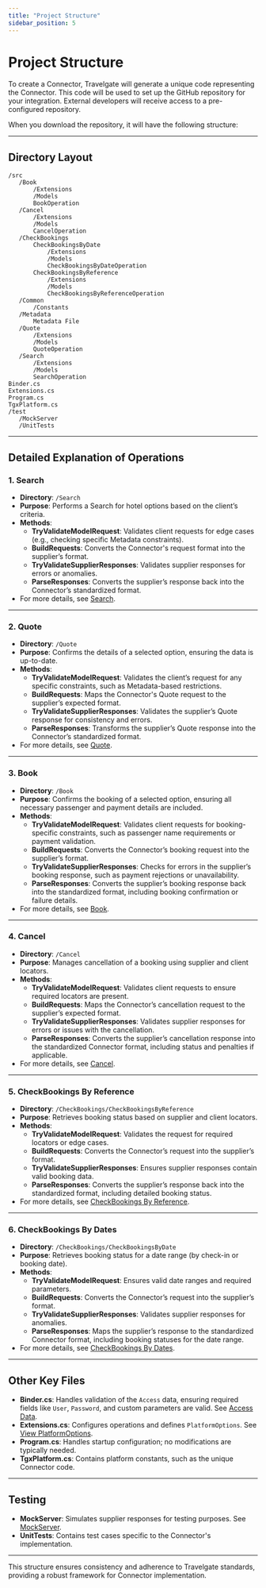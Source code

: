 ```yaml
---
title: "Project Structure"
sidebar_position: 5
---
```


# Project Structure

To create a Connector, Travelgate will generate a unique code representing the Connector. This code will be used to set up the GitHub repository for your integration. External developers will receive access to a pre-configured repository.

When you download the repository, it will have the following structure:

---

## **Directory Layout**

```plaintext
/src
   /Book  
       /Extensions
       /Models
       BookOperation
   /Cancel  
       /Extensions
       /Models
       CancelOperation
   /CheckBookings 
       CheckBookingsByDate
           /Extensions
           /Models
           CheckBookingsByDateOperation
       CheckBookingsByReference
           /Extensions
           /Models
           CheckBookingsByReferenceOperation
   /Common
       /Constants
   /Metadata
       Metadata File
   /Quote  
       /Extensions
       /Models
       QuoteOperation
   /Search  
       /Extensions
       /Models
       SearchOperation
Binder.cs
Extensions.cs
Program.cs
TgxPlatform.cs
/test
   /MockServer
   /UnitTests
```

---

## **Detailed Explanation of Operations**

### **1. Search**
- **Directory**: `/Search`
- **Purpose**: Performs a Search for hotel options based on the client’s criteria.
- **Methods**:
  - **TryValidateModelRequest**: Validates client requests for edge cases (e.g., checking specific Metadata constraints).
  - **BuildRequests**: Converts the Connector's request format into the supplier’s format.
  - **TryValidateSupplierResponses**: Validates supplier responses for errors or anomalies.
  - **ParseResponses**: Converts the supplier’s response back into the Connector’s standardized format.
- For more details, see [Search](../Booking_Flow/Search.mdx).

---

### **2. Quote**
- **Directory**: `/Quote`
- **Purpose**: Confirms the details of a selected option, ensuring the data is up-to-date.
- **Methods**:
  - **TryValidateModelRequest**: Validates the client’s request for any specific constraints, such as Metadata-based restrictions.
  - **BuildRequests**: Maps the Connector's Quote request to the supplier’s expected format.
  - **TryValidateSupplierResponses**: Validates the supplier’s Quote response for consistency and errors.
  - **ParseResponses**: Transforms the supplier’s Quote response into the Connector’s standardized format.
- For more details, see [Quote](../Booking_Flow/Quote.mdx).

---

### **3. Book**
- **Directory**: `/Book`
- **Purpose**: Confirms the booking of a selected option, ensuring all necessary passenger and payment details are included.
- **Methods**:
  - **TryValidateModelRequest**: Validates client requests for booking-specific constraints, such as passenger name requirements or payment validation.
  - **BuildRequests**: Converts the Connector’s booking request into the supplier’s format.
  - **TryValidateSupplierResponses**: Checks for errors in the supplier’s booking response, such as payment rejections or unavailability.
  - **ParseResponses**: Converts the supplier’s booking response back into the standardized format, including booking confirmation or failure details.
- For more details, see [Book](../Booking_Flow/Book.mdx).

---

### **4. Cancel**
- **Directory**: `/Cancel`
- **Purpose**: Manages cancellation of a booking using supplier and client locators.
- **Methods**:
  - **TryValidateModelRequest**: Validates client requests to ensure required locators are present.
  - **BuildRequests**: Maps the Connector’s cancellation request to the supplier’s expected format.
  - **TryValidateSupplierResponses**: Validates supplier responses for errors or issues with the cancellation.
  - **ParseResponses**: Converts the supplier’s cancellation response into the standardized Connector format, including status and penalties if applicable.
- For more details, see [Cancel](../Booking_Management_Flow/Cancel.mdx).

---

### **5. CheckBookings By Reference**
- **Directory**: `/CheckBookings/CheckBookingsByReference`
- **Purpose**: Retrieves booking status based on supplier and client locators.
- **Methods**:
  - **TryValidateModelRequest**: Validates the request for required locators or edge cases.
  - **BuildRequests**: Converts the Connector’s request into the supplier’s format.
  - **TryValidateSupplierResponses**: Ensures supplier responses contain valid booking data.
  - **ParseResponses**: Converts the supplier’s response back into the standardized format, including detailed booking status.
- For more details, see [CheckBookings By Reference](../Booking_Management_Flow/CheckBookings_By_Reference.mdx).

---

### **6. CheckBookings By Dates**
- **Directory**: `/CheckBookings/CheckBookingsByDate`
- **Purpose**: Retrieves booking status for a date range (by check-in or booking date).
- **Methods**:
  - **TryValidateModelRequest**: Ensures valid date ranges and required parameters.
  - **BuildRequests**: Converts the Connector’s request into the supplier’s format.
  - **TryValidateSupplierResponses**: Validates supplier responses for anomalies.
  - **ParseResponses**: Maps the supplier’s response to the standardized Connector format, including booking statuses for the date range.
- For more details, see [CheckBookings By Dates](../Booking_Management_Flow/CheckBookings_By_Dates.mdx).

---

## **Other Key Files**
- **Binder.cs**: Handles validation of the `Access` data, ensuring required fields like `User`, `Password`, and custom parameters are valid. See [Access Data](../access-data/access-data.mdx).
- **Extensions.cs**: Configures operations and defines `PlatformOptions`. See [View PlatformOptions](../advanced-configuration/platform-options.mdx).
- **Program.cs**: Handles startup configuration; no modifications are typically needed.
- **TgxPlatform.cs**: Contains platform constants, such as the unique Connector code.

---

## **Testing**
- **MockServer**: Simulates supplier responses for testing purposes. See [MockServer](MockServer_Documentation.mdx).
- **UnitTests**: Contains test cases specific to the Connector's implementation.

---

This structure ensures consistency and adherence to Travelgate standards, providing a robust framework for Connector implementation.
